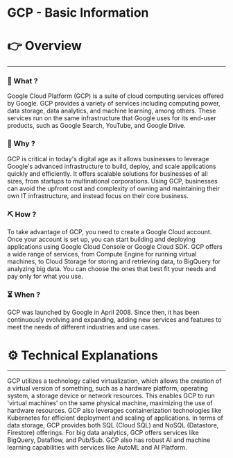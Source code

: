 # GCP - Basic Information


# 👉 Overview

---

### 👀 What ?

Google Cloud Platform (GCP) is a suite of cloud computing services offered by Google. GCP provides a variety of services including computing power, data storage, data analytics, and machine learning, among others. These services run on the same infrastructure that Google uses for its end-user products, such as Google Search, YouTube, and Google Drive.


### 🧐 Why ?

GCP is critical in today's digital age as it allows businesses to leverage Google's advanced infrastructure to build, deploy, and scale applications quickly and efficiently. It offers scalable solutions for businesses of all sizes, from startups to multinational corporations. Using GCP, businesses can avoid the upfront cost and complexity of owning and maintaining their own IT infrastructure, and instead focus on their core business.


### ⛏️ How ?

To take advantage of GCP, you need to create a Google Cloud account. Once your account is set up, you can start building and deploying applications using Google Cloud Console or Google Cloud SDK. GCP offers a wide range of services, from Compute Engine for running virtual machines, to Cloud Storage for storing and retrieving data, to BigQuery for analyzing big data. You can choose the ones that best fit your needs and pay only for what you use.


### ⏳ When ?

GCP was launched by Google in April 2008. Since then, it has been continuously evolving and expanding, adding new services and features to meet the needs of different industries and use cases.


# ⚙️ Technical Explanations

---

GCP utilizes a technology called virtualization, which allows the creation of a virtual version of something, such as a hardware platform, operating system, a storage device or network resources. This enables GCP to run 'virtual machines' on the same physical machine, maximizing the use of hardware resources. GCP also leverages containerization technologies like Kubernetes for efficient deployment and scaling of applications. In terms of data storage, GCP provides both SQL (Cloud SQL) and NoSQL (Datastore, Firestore) offerings. For big data analytics, GCP offers services like BigQuery, Dataflow, and Pub/Sub. GCP also has robust AI and machine learning capabilities with services like AutoML and AI Platform.
